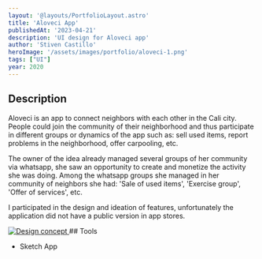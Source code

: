 ```yaml
---
layout: '@layouts/PortfolioLayout.astro'
title: 'Aloveci App'
publishedAt: '2023-04-21'
description: 'UI design for Aloveci app'
author: 'Stiven Castillo'
heroImage: '/assets/images/portfolio/aloveci-1.png'
tags: ["UI"]
year: 2020
---
```


## Description

Aloveci is an app to connect neighbors with each other in the Cali city. People could join the community of their neighborhood and thus participate in different groups or dynamics of the app such as:
sell used items, report problems in the neighborhood, offer carpooling, etc.

The owner of the idea already managed several groups of her community via whatsapp, she saw an opportunity to create and monetize the activity she was doing. Among the whatsapp groups she managed in
her community of neighbors she had: 'Sale of used items', 'Exercise group', 'Offer of services', etc.

I participated in the design and ideation of features, unfortunately the application did not have a public version in app stores.

<a href="/assets/images/portfolio/aloveci-2.png" target="_blank">
  <img src="/assets/images/portfolio/aloveci-2.png" alt="Design concept" />
</a>
## Tools

- Sketch App